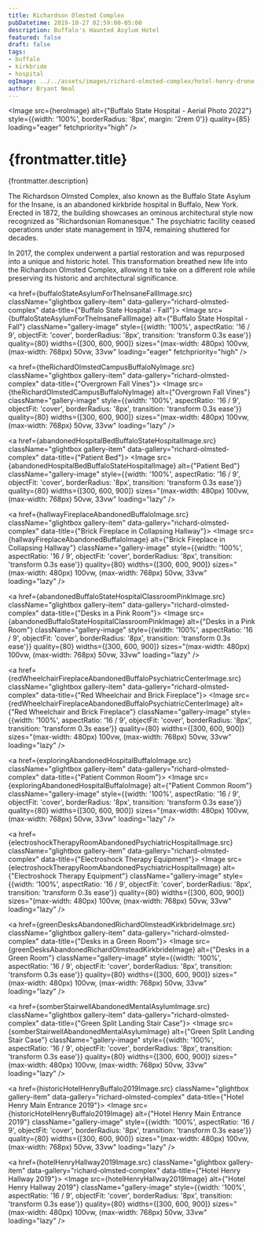```yaml
---
title: Richardson Olmsted Complex
pubDatetime: 2019-10-27 02:59:00-05:00
description: Buffalo's Haunted Asylum Hotel
featured: false
draft: false
tags:
- buffalo
- kirkbride
- hospital
ogImage: ../../assets/images/richard-olmsted-complex/hotel-henry-drone-2022.jpg
author: Bryant Neal
---
```





<Image 
  src={heroImage} 
  alt={"Buffalo State Hospital - Aerial Photo 2022"}
  style={{width: '100%', borderRadius: '8px', margin: '2rem 0'}}
  quality={85}
  loading="eager"
  fetchpriority="high"
/>

# {frontmatter.title}
<p className="post-tagline" style={{ color: "#b9975c" }}>{frontmatter.description}</p>

The Richardson Olmsted Complex, also known as the Buffalo State Asylum for the Insane, is an abandoned kirkbride hospital in Buffalo, New York. Erected in 1872, the building showcases an ominous architectural style now recognized as "Richardsonian Romanesque." The psychiatric facility ceased operations under state management in 1974, remaining shuttered for decades.

In 2017, the complex underwent a partial restoration and was repurposed into a unique and historic hotel. This transformation breathed new life into the Richardson Olmsted Complex, allowing it to take on a different role while preserving its historic and architectural significance.


<div className="gallery gallery--two">

<a href={buffaloStateAsylumForTheInsaneFallImage.src} className="glightbox gallery-item" data-gallery="richard-olmsted-complex" data-title={"Buffalo State Hospital - Fall"}>
  <Image 
    src={buffaloStateAsylumForTheInsaneFallImage} 
    alt={"Buffalo State Hospital - Fall"}
    className="gallery-image" 
    style={{width: '100%', aspectRatio: '16 / 9', objectFit: 'cover', borderRadius: '8px', transition: 'transform 0.3s ease'}}
    quality={80}
    widths={[300, 600, 900]}
    sizes="(max-width: 480px) 100vw, (max-width: 768px) 50vw, 33vw"
    loading="eager"
    fetchpriority="high"
  />
</a>

<a href={theRichardOlmstedCampusBuffaloNyImage.src} className="glightbox gallery-item" data-gallery="richard-olmsted-complex" data-title={"Overgrown Fall Vines"}>
  <Image 
    src={theRichardOlmstedCampusBuffaloNyImage} 
    alt={"Overgrown Fall Vines"}
    className="gallery-image" 
    style={{width: '100%', aspectRatio: '16 / 9', objectFit: 'cover', borderRadius: '8px', transition: 'transform 0.3s ease'}}
    quality={80}
    widths={[300, 600, 900]}
    sizes="(max-width: 480px) 100vw, (max-width: 768px) 50vw, 33vw"
    loading="lazy"
  />
</a>

<a href={abandonedHospitalBedBuffaloStateHospitalImage.src} className="glightbox gallery-item" data-gallery="richard-olmsted-complex" data-title={"Patient Bed"}>
  <Image 
    src={abandonedHospitalBedBuffaloStateHospitalImage} 
    alt={"Patient Bed"}
    className="gallery-image" 
    style={{width: '100%', aspectRatio: '16 / 9', objectFit: 'cover', borderRadius: '8px', transition: 'transform 0.3s ease'}}
    quality={80}
    widths={[300, 600, 900]}
    sizes="(max-width: 480px) 100vw, (max-width: 768px) 50vw, 33vw"
    loading="lazy"
  />
</a>

<a href={hallwayFireplaceAbandonedBuffaloImage.src} className="glightbox gallery-item" data-gallery="richard-olmsted-complex" data-title={"Brick Fireplace in Collapsing Hallway"}>
  <Image 
    src={hallwayFireplaceAbandonedBuffaloImage} 
    alt={"Brick Fireplace in Collapsing Hallway"}
    className="gallery-image" 
    style={{width: '100%', aspectRatio: '16 / 9', objectFit: 'cover', borderRadius: '8px', transition: 'transform 0.3s ease'}}
    quality={80}
    widths={[300, 600, 900]}
    sizes="(max-width: 480px) 100vw, (max-width: 768px) 50vw, 33vw"
    loading="lazy"
  />
</a>

<a href={abandonedBuffaloStateHospitalClassroomPinkImage.src} className="glightbox gallery-item" data-gallery="richard-olmsted-complex" data-title={"Desks in a Pink Room"}>
  <Image 
    src={abandonedBuffaloStateHospitalClassroomPinkImage} 
    alt={"Desks in a Pink Room"}
    className="gallery-image" 
    style={{width: '100%', aspectRatio: '16 / 9', objectFit: 'cover', borderRadius: '8px', transition: 'transform 0.3s ease'}}
    quality={80}
    widths={[300, 600, 900]}
    sizes="(max-width: 480px) 100vw, (max-width: 768px) 50vw, 33vw"
    loading="lazy"
  />
</a>

<a href={redWheelchairFireplaceAbandonedBuffaloPsychiatricCenterImage.src} className="glightbox gallery-item" data-gallery="richard-olmsted-complex" data-title={"Red Wheelchair and Brick Fireplace"}>
  <Image 
    src={redWheelchairFireplaceAbandonedBuffaloPsychiatricCenterImage} 
    alt={"Red Wheelchair and Brick Fireplace"}
    className="gallery-image" 
    style={{width: '100%', aspectRatio: '16 / 9', objectFit: 'cover', borderRadius: '8px', transition: 'transform 0.3s ease'}}
    quality={80}
    widths={[300, 600, 900]}
    sizes="(max-width: 480px) 100vw, (max-width: 768px) 50vw, 33vw"
    loading="lazy"
  />
</a>

<a href={exploringAbandonedHospitalBuffaloImage.src} className="glightbox gallery-item" data-gallery="richard-olmsted-complex" data-title={"Patient Common Room"}>
  <Image 
    src={exploringAbandonedHospitalBuffaloImage} 
    alt={"Patient Common Room"}
    className="gallery-image" 
    style={{width: '100%', aspectRatio: '16 / 9', objectFit: 'cover', borderRadius: '8px', transition: 'transform 0.3s ease'}}
    quality={80}
    widths={[300, 600, 900]}
    sizes="(max-width: 480px) 100vw, (max-width: 768px) 50vw, 33vw"
    loading="lazy"
  />
</a>

<a href={electroshockTherapyRoomAbandonedPsychiatricHospitalImage.src} className="glightbox gallery-item" data-gallery="richard-olmsted-complex" data-title={"Electroshock Therapy Equipment"}>
  <Image 
    src={electroshockTherapyRoomAbandonedPsychiatricHospitalImage} 
    alt={"Electroshock Therapy Equipment"}
    className="gallery-image" 
    style={{width: '100%', aspectRatio: '16 / 9', objectFit: 'cover', borderRadius: '8px', transition: 'transform 0.3s ease'}}
    quality={80}
    widths={[300, 600, 900]}
    sizes="(max-width: 480px) 100vw, (max-width: 768px) 50vw, 33vw"
    loading="lazy"
  />
</a>

<a href={greenDesksAbandonedRichardOlmsteadKirkbrideImage.src} className="glightbox gallery-item" data-gallery="richard-olmsted-complex" data-title={"Desks in a Green Room"}>
  <Image 
    src={greenDesksAbandonedRichardOlmsteadKirkbrideImage} 
    alt={"Desks in a Green Room"}
    className="gallery-image" 
    style={{width: '100%', aspectRatio: '16 / 9', objectFit: 'cover', borderRadius: '8px', transition: 'transform 0.3s ease'}}
    quality={80}
    widths={[300, 600, 900]}
    sizes="(max-width: 480px) 100vw, (max-width: 768px) 50vw, 33vw"
    loading="lazy"
  />
</a>

<a href={somberStairwellAbandonedMentalAsylumImage.src} className="glightbox gallery-item" data-gallery="richard-olmsted-complex" data-title={"Green Split Landing Stair Case"}>
  <Image 
    src={somberStairwellAbandonedMentalAsylumImage} 
    alt={"Green Split Landing Stair Case"}
    className="gallery-image" 
    style={{width: '100%', aspectRatio: '16 / 9', objectFit: 'cover', borderRadius: '8px', transition: 'transform 0.3s ease'}}
    quality={80}
    widths={[300, 600, 900]}
    sizes="(max-width: 480px) 100vw, (max-width: 768px) 50vw, 33vw"
    loading="lazy"
  />
</a>

<a href={historicHotelHenryBuffalo2019Image.src} className="glightbox gallery-item" data-gallery="richard-olmsted-complex" data-title={"Hotel Henry Main Entrance 2019"}>
  <Image 
    src={historicHotelHenryBuffalo2019Image} 
    alt={"Hotel Henry Main Entrance 2019"}
    className="gallery-image" 
    style={{width: '100%', aspectRatio: '16 / 9', objectFit: 'cover', borderRadius: '8px', transition: 'transform 0.3s ease'}}
    quality={80}
    widths={[300, 600, 900]}
    sizes="(max-width: 480px) 100vw, (max-width: 768px) 50vw, 33vw"
    loading="lazy"
  />
</a>

<a href={hotelHenryHallway2019Image.src} className="glightbox gallery-item" data-gallery="richard-olmsted-complex" data-title={"Hotel Henry Hallway 2019"}>
  <Image 
    src={hotelHenryHallway2019Image} 
    alt={"Hotel Henry Hallway 2019"}
    className="gallery-image" 
    style={{width: '100%', aspectRatio: '16 / 9', objectFit: 'cover', borderRadius: '8px', transition: 'transform 0.3s ease'}}
    quality={80}
    widths={[300, 600, 900]}
    sizes="(max-width: 480px) 100vw, (max-width: 768px) 50vw, 33vw"
    loading="lazy"
  />
</a>

</div>


